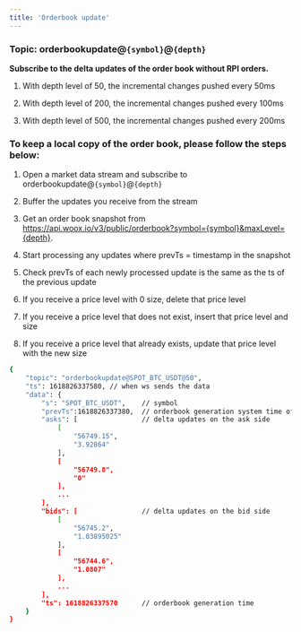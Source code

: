 ```yaml
---
title: 'Orderbook update'
---
```

### Topic: orderbookupdate@`{symbol}`@`{depth}`  
**Subscribe to the delta updates of the order book without RPI orders.**


1. With depth level of 50, the incremental changes pushed every 50ms

2. With depth level of 200, the incremental changes pushed every 100ms

3. With depth level of 500, the incremental changes pushed every 200ms

### To keep a local copy of the order book, please follow the steps below:

1. Open a market data stream and subscribe to orderbookupdate@`{symbol}`@`{depth}`

2. Buffer the updates you receive from the stream

3. Get an order book snapshot from https://api.woox.io/v3/public/orderbook?symbol={symbol}&maxLevel={depth}.

4. Start processing any updates where prevTs = timestamp in the snapshot

5. Check prevTs of each newly processed update is the same as the ts of the previous update

6. If you receive a price level with 0 size, delete that price level

7. If you receive a price level that does not exist, insert that price level and size

8. If you receive a price level that already exists, update that price level with the new size



<ResponseExample>

```bash
{
    "topic": "orderbookupdate@SPOT_BTC_USDT@50",
    "ts": 1618826337580, // when ws sends the data
    "data": {
        "s": "SPOT_BTC_USDT",    // symbol
        "prevTs":1618826337380,  // orderbook generation system time of the previously sent message
        "asks": [                // delta updates on the ask side
            [
                "56749.15",
                "3.92864"
            ],
            [
                "56749.8",
                "0"
            ],
            ...
        ],
        "bids": [                // delta updates on the bid side
            [
                "56745.2",
                "1.03895025"
            ],
            [
                "56744.6",
                "1.0807"
            ],
            ...
        ],
        "ts": 1618826337570      // orderbook generation time
    }
}
```

</ResponseExample>


